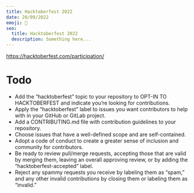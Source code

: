 ```yaml
---
title: Hacktoberfest 2022
date: 20/09/2022
emoji: 🎃
seo:
  title: Hacktoberfest 2022
  description: Something here...
---
```


https://hacktoberfest.com/participation/

# Todo

- Add the “hacktoberfest” topic to your repository to OPT-IN TO HACKTOBERFEST and indicate you’re looking for contributions.
- Apply the “hacktoberfest” label to issues you want contributors to help with in your GitHub or GitLab project.
- Add a CONTRIBUTING.md file with contribution guidelines to your repository.
- Choose issues that have a well-defined scope and are self-contained.
- Adopt a code of conduct to create a greater sense of inclusion and community for contributors.
- Be ready to review pull/merge requests, accepting those that are valid by merging them, leaving an overall approving review, or by adding the “hacktoberfest-accepted” label.
- Reject any spammy requests you receive by labeling them as “spam,” and any other invalid contributions by closing them or labeling them as “invalid.”
